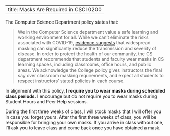 
---
title: Masks Are Required in CSCI 0200
---

The Computer Science Department policy states that: 

> We in the Computer Science department value a safe learning and working environment for all. While we can't eliminate the risks associated with COVID-19, [evidence suggests](https://www.pnas.org/doi/full/10.1073/pnas.2014564118) that widespread masking can significantly reduce the transmission and severity of disease. In order to protect the health of our community, the CS department recommends that students and faculty wear masks in CS learning spaces, including classrooms, office hours, and public areas. We acknowledge the College policy gives instructors the final say over classroom masking requirements, and expect all students to respect instructors' stated policies in each course.

In alignment with this policy, **I require you to wear masks during scheduled class periods.** I encourage but do not require you to wear masks during Student Hours and Peer Help sessions. 

During the first three weeks of class, I will stock masks that I will offer you in case you forget yours. After the first three weeks of class, you will be responsible for bringing your own masks. If you arrive in class without one, I'll ask you to leave class and come back once you have obtained a mask. 